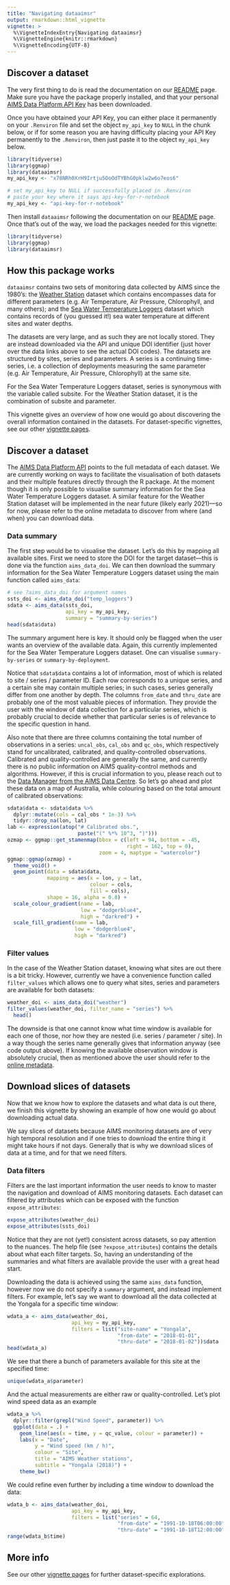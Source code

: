 ```yaml
---
title: "Navigating dataaimsr"
output: rmarkdown::html_vignette
vignette: >
  %\VignetteIndexEntry{Navigating dataaimsr}
  %\VignetteEngine{knitr::rmarkdown}
  %\VignetteEncoding{UTF-8}
---
```


## Discover a dataset

The very first thing to do is read the documentation on our
[README](../index.html) page. Make sure you have the package properly 
installed, and that your personal [AIMS Data Platform API Key][1] has 
been downloaded.

[1]: https://open-aims.github.io/data-platform/key-request

Once you have obtained your API Key, you can either place it 
permanently on your `.Renviron` file and set the object `my_api_key` to 
`NULL` in the chunk below, or if for some reason you are having 
difficulty placing your API Key permanently to the `.Renviron`, then 
just paste it to the object `my_api_key` below.

```r
library(tidyverse)
library(ggmap)
library(dataaimsr)
my_api_key <- "x78NRh0XrH9Irtju5OoOdTYBhG0pklw2w6o7eos6"
```

```r
# set my_api_key to NULL if successfully placed in .Renviron
# paste your key where it says api-key-for-r-notebook
my_api_key <- "api-key-for-r-notebook"
```

Then install `dataaimsr` following the documentation on our
[README](../index.html) page. Once that's out of the way, we load the packages needed for this vignette:

```r
library(tidyverse)
library(ggmap)
library(dataaimsr)
```

## How this package works

`dataaimsr` contains two sets of monitoring data collected by AIMS
since the 1980's: the [Weather Station][2] dataset which contains 
encompasses data for different parameters (e.g. Air Temperature, Air 
Pressure, Chlorophyll, and many others); and the
[Sea Water Temperature Loggers][3] dataset which contains records of 
(you guessed it!) sea water temperature at different sites and water 
depths.

[2]: https://doi.org/10.25845/5c09bf93f315d
[3]: https://doi.org/10.25845/5b4eb0f9bb848

The datasets are very large, and as such they are not locally stored.
They are instead downloaded via the API and unique DOI identifier (just 
hover over the data links above to see the actual DOI codes). The 
datasets are structured by sites, series and parameters. A series is a 
continuing time-series, i.e. a collection of deployments measuring the 
same parameter (e.g. Air Temperature, Air Pressure, Chlorophyll) at the 
same site.

For the Sea Water Temperature Loggers dataset, series is synonymous 
with the variable called subsite. For the Weather Station dataset, it 
is the combination of subsite and parameter.

This vignette gives an overview of how one would go about discovering
the overall information contained in the datasets. For dataset-specific 
vignettes, see our other [vignette pages][4].

[4]: https://open-aims.github.io/dataaimsr/articles

## Discover a dataset

The [AIMS Data Platform API][5] points to the full metadata of each
dataset. We are currently working on ways to facilitate the 
visualisation of both datasets and their multiple features directly
through the R package. At the moment though it is only possible
to visualise summary information for the Sea Water Temperature Loggers
dataset. A similar feature for the Weather Station dataset will be 
implemented in the near future (likely early 2021)---so for now, please
refer to the online metadata to discover from where (and when) you can 
download data.

[5]: https://open-aims.github.io/data-platform 

### Data summary

The first step would be to visualise the dataset. Let's do this by
mapping all available sites. First we need to store the DOI for the
target dataset---this is done via the function `aims_data_doi`. We
can then download the summary information for the Sea Water Temperature 
Loggers dataset using the main function called `aims_data`:

```r
# see ?aims_data_doi for argument names
ssts_doi <- aims_data_doi("temp_loggers")
sdata <- aims_data(ssts_doi,
                   api_key = my_api_key,
                   summary = "summary-by-series")
head(sdata$data)
```

The summary argument here is key. It should only be flagged when the
user wants an overview of the available data. Again, this currently
implemented for the Sea Water Temperature Loggers dataset. One can
visualise `summary-by-series` or `summary-by-deployment`.

Notice that `sdata$data` contains a lot of information, most of which is
related to site / series / parameter ID. Each row corresponds to a
unique series, and a certain site may contain multiple series; in such
cases, series generally differ from one another by depth. The columns 
`from_date` and `thru_date` are probably one of the most valuable 
pieces of information. They provide the user with the window of data 
collection for a particular series, which is probably crucial to decide 
whether that particular series is of relevance to the specific question
in hand.

Also note that there are three columns containing the total number of 
observations in a series: `uncal_obs`, `cal_obs` and `qc_obs`, which 
respectively stand for uncalibrated, calibrated, and quality-controlled 
observations. Calibrated and quality-controlled are generally the same,
and currently there is no public information on AIMS quality-control
methods and algorithms. However, if this is crucial information to you,
please reach out to the
[Data Manager from the AIMS Data Centre](adc@aims.gov.au). So let's
go ahead and plot these data on a map of Australia, while colouring
based on the total amount of calibrated observations:

```r
sdata$data <- sdata$data %>%
  dplyr::mutate(cols = cal_obs * 1e-3) %>%
  tidyr::drop_na(lon, lat)
lab <- expression(atop("# Calibrated obs.",
                       paste("(" %*% 10^3, ")")))
ozmap <- ggmap::get_stamenmap(bbox = c(left = 94, bottom = -45,
                                       right = 162, top = 0),
                              zoom = 4, maptype = "watercolor")
ggmap::ggmap(ozmap) +
  theme_void() +
  geom_point(data = sdata$data,
             mapping = aes(x = lon, y = lat,
                           colour = cols,
                           fill = cols),
             shape = 16, alpha = 0.8) +
  scale_colour_gradient(name = lab,
                        low = "dodgerblue4",
                        high = "darkred") +
  scale_fill_gradient(name = lab,
                      low = "dodgerblue4",
                      high = "darkred")
```

### Filter values

In the case of the Weather Station dataset, knowing what sites are
out there is a bit tricky. However, currently we have a convenience
function called `filter_values` which allows one to query what
sites, series and parameters are available for both datasets:

```r
weather_doi <- aims_data_doi("weather")
filter_values(weather_doi, filter_name = "series") %>%
  head()
```

The downside is that one cannot know what time window is available
for each one of those, nor how they are nested (i.e. series /
parameter / site). In a way though the series name generally
gives that information anyway (see code output above). If knowing the 
available observation window is absolutely crucial, then as mentioned 
above the user should refer to the [online metadata][5].

## Download slices of datasets

Now that we know how to explore the datasets and what data is out there,
we finish this vignette by showing an example of how one would go about
downloading actual data.

We say slices of datasets because AIMS monitoring datasets are of very 
high temporal resolution and if one tries to download the entire thing
it might take hours if not days. Generally that is why we download
slices of data at a time, and for that we need filters.

### Data filters

Filters are the last important information the user needs to know to 
master the navigation and download of AIMS monitoring datasets. Each 
dataset can filtered by attributes which can be exposed with the function `expose_attributes`:

```r
expose_attributes(weather_doi)
expose_attributes(ssts_doi)
```

Notice that they are not (yet!) consistent across datasets, so pay 
attention to the nuances. The help file (see `?expose_attributes`)
contains the details about what each filter targets. So, having
an understanding of the summaries and what filters are available
provide the user with a great head start.

Downloading the data is achieved using the same `aims_data` function, 
however now we do not specify a `summary` argument, and instead 
implement filters. For example, let's say we want to download all the
data collected at the Yongala for a specific time window:

```r
wdata_a <- aims_data(weather_doi,
                     api_key = my_api_key,
                     filters = list("site-name" = "Yongala",
                                    "from-date" = "2018-01-01",
                                    "thru-date" = "2018-01-02"))$data
head(wdata_a)
```

We see that there a bunch of parameters available for this site at the
specified time:

```r
unique(wdata_a$parameter)
```

And the actual measurements are either raw or quality-controlled. Let's
plot wind speed data as an example

```r
wdata_a %>%
  dplyr::filter(grepl("Wind Speed", parameter)) %>%
  ggplot(data = .) +
    geom_line(aes(x = time, y = qc_value, colour = parameter)) +
    labs(x = "Date",
         y = "Wind speed (km / h)",
         colour = "Site",
         title = "AIMS Weather stations",
         subtitle = "Yongala (2018)") +
    theme_bw()
```

We could refine even further by including a time window to download the 
data:

```r
wdata_b <- aims_data(weather_doi,
                     api_key = my_api_key,
                     filters = list("series" = 64,
                                    "from-date" = "1991-10-18T06:00:00",
                                    "thru-date" = "1991-10-18T12:00:00"))$data
range(wdata_b$time)
```

## More info

See our other [vignette pages][4] for further dataset-specific 
explorations.
